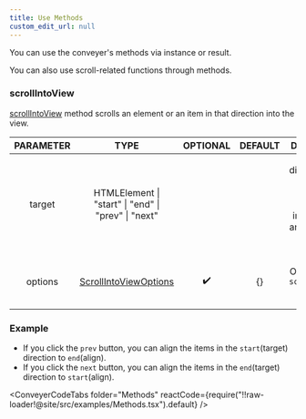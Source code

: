 ```yaml
---
title: Use Methods
custom_edit_url: null
---
```


You can use the conveyer's methods via instance or result.

You can also use scroll-related functions through methods.


### scrollIntoView
[scrollIntoView](/docs/api/Conveyer#scrollIntoView) method scrolls an element or an item in that direction into the view.

|PARAMETER|TYPE|OPTIONAL|DEFAULT|DESCRIPTION|
|:---:|:---:|:---:|:---:|:---:|
|target|HTMLElement \| "start" \| "end" \| "prev" \| "next"|||<p>direction of the element. &quot;start&quot; and &quot;end&quot; find inside. &quot;prev&quot; and &quot;next&quot; find outside. </p>|
|options|[ScrollIntoViewOptions](/docs/api/ScrollIntoViewOptions)|✔️|{}|<p>Options for the <code>scrollIntoView</code> method. </p>|




<ScrollIntoViewTarget />


### Example

* If you click the `prev` button, you can align the items in the `start`(target) direction to `end`(align).
* If you click the `next` button, you can align the items in the `end`(target) direction to `start`(align).


<Methods />


<ConveyerCodeTabs folder="Methods" reactCode={require("!!raw-loader!@site/src/examples/Methods.tsx").default} />

